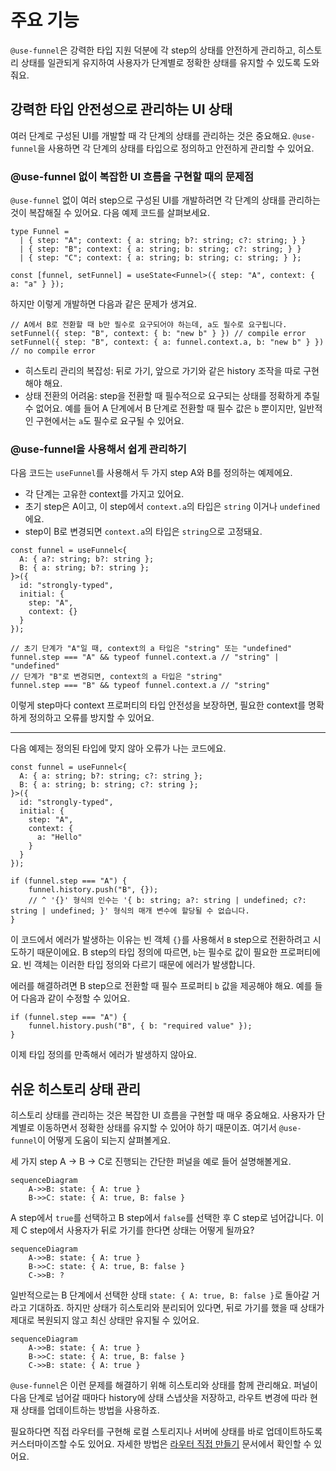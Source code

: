 
# 주요 기능

`@use-funnel`은 강력한 타입 지원 덕분에 각 <Keyword>step</Keyword>의 상태를 안전하게 관리하고, 히스토리 상태를 일관되게 유지하여 사용자가 단계별로 정확한 상태를 유지할 수 있도록 도와줘요.

## 강력한 타입 안전성으로 관리하는 UI 상태

여러 단계로 구성된 UI를 개발할 때 각 단계의 상태를 관리하는 것은 중요해요. `@use-funnel`을 사용하면 각 단계의 상태를 타입으로 정의하고 안전하게 관리할 수 있어요.

### @use-funnel 없이 복잡한 UI 흐름을 구현할 때의 문제점

`@use-funnel` 없이 여러 <Keyword>step</Keyword>으로 구성된 UI를 개발하려면 각 단계의 상태를 관리하는 것이 복잡해질 수 있어요. 다음 예제 코드를 살펴보세요.

```tsx
type Funnel =
  | { step: "A"; context: { a: string; b?: string; c?: string; } }
  | { step: "B"; context: { a: string; b: string; c?: string; } }
  | { step: "C"; context: { a: string; b: string; c: string; } };

const [funnel, setFunnel] = useState<Funnel>({ step: "A", context: { a: "a" } });
```

하지만 이렇게 개발하면 다음과 같은 문제가 생겨요.

```tsx
// A에서 B로 전환할 때 b만 필수로 요구되어야 하는데, a도 필수로 요구됩니다.
setFunnel({ step: "B", context: { b: "new b" } }) // compile error
setFunnel({ step: "B", context: { a: funnel.context.a, b: "new b" } }) // no compile error
```

- 히스토리 관리의 복잡성: 뒤로 가기, 앞으로 가기와 같은 <Keyword>history</Keyword> 조작을 따로 구현해야 해요.
- 상태 전환의 어려움: <Keyword>step</Keyword>을 전환할 때 필수적으로 요구되는 상태를 정확하게 추릴 수 없어요. 예를 들어 A 단계에서 B 단계로 전환할 때 필수 값은 `b` 뿐이지만, 일반적인 구현에서는 `a`도 필수로 요구될 수 있어요.

### @use-funnel을 사용해서 쉽게 관리하기

다음 코드는 `useFunnel`를 사용해서 두 가지 <Keyword>step</Keyword> A와 B를 정의하는 예제에요. 

- 각 단계는 고유한 <Keyword>context</Keyword>를 가지고 있어요. 
- 초기 <Keyword>step</Keyword>은 A이고, 이 <Keyword>step</Keyword>에서 `context.a`의 타입은 `string` 이거나 `undefined`에요.
- <Keyword>step</Keyword>이 B로 변경되면 `context.a`의 타입은 `string`으로 고정돼요.

```tsx
const funnel = useFunnel<{
  A: { a?: string; b?: string };
  B: { a: string; b?: string };
}>({
  id: "strongly-typed",
  initial: {
    step: "A",
    context: {}
  }
});

// 초기 단계가 "A"일 때, context의 a 타입은 "string" 또는 "undefined"
funnel.step === "A" && typeof funnel.context.a // "string" | "undefined"
// 단계가 "B"로 변경되면, context의 a 타입은 "string"
funnel.step === "B" && typeof funnel.context.a // "string"
```

이렇게 <Keyword>step</Keyword>마다 <Keyword>context</Keyword> 프로퍼티의 타입 안전성을 보장하면, 필요한 <Keyword>context</Keyword>를 명확하게 정의하고 오류를 방지할 수 있어요.

---

다음 예제는 정의된 타입에 맞지 않아 오류가 나는 코드에요.

<div className="code-highlight nx-mt-6 first:nx-mt-0">

```tsx {3,15}
const funnel = useFunnel<{
  A: { a: string; b?: string; c?: string };
  B: { a: string; b: string; c?: string };
}>({
  id: "strongly-typed",
  initial: {
    step: "A",
    context: {
      a: "Hello"
    }
  }
});

if (funnel.step === "A") {
	funnel.history.push("B", {});
	// ^ '{}' 형식의 인수는 '{ b: string; a?: string | undefined; c?: string | undefined; }' 형식의 매개 변수에 할당될 수 없습니다.
}
```

</div>

이 코드에서 에러가 발생하는 이유는 빈 객체 `{}`를 사용해서 `B` <Keyword>step</Keyword>으로 전환하려고 시도하기 때문이에요. B <Keyword>step</Keyword>의 타입 정의에 따르면, `b`는 필수로 값이 필요한 프로퍼티에요. 빈 객체는 이러한 타입 정의와 다르기 때문에 에러가 발생합니다.

에러를 해결하려면 B <Keyword>step</Keyword>으로 전환할 때 필수 프로퍼티 `b` 값을 제공해야 해요. 예를 들어 다음과 같이 수정할 수 있어요.

```tsx
if (funnel.step === "A") {
    funnel.history.push("B", { b: "required value" });
}
```

이제 타입 정의를 만족해서 에러가 발생하지 않아요.

## 쉬운 히스토리 상태 관리

히스토리 상태를 관리하는 것은 복잡한 UI 흐름을 구현할 때 매우 중요해요. 사용자가 단계별로 이동하면서 정확한 상태를 유지할 수 있어야 하기 때문이죠. 여기서 `@use-funnel`이 어떻게 도움이 되는지 살펴볼게요.

세 가지 <Keyword>step</Keyword> A → B → C로 진행되는 간단한 퍼널을 예로 들어 설명해볼게요.

```mermaid
sequenceDiagram
    A->>B: state: { A: true }
    B->>C: state: { A: true, B: false }
```

A <Keyword>step</Keyword>에서 `true`를 선택하고 B <Keyword>step</Keyword>에서 `false`를 선택한 후 C <Keyword>step</Keyword>로 넘어갑니다. 이제 C <Keyword>step</Keyword>에서 사용자가 뒤로 가기를 한다면 상태는 어떻게 될까요?

```mermaid
sequenceDiagram
    A->>B: state: { A: true }
    B->>C: state: { A: true, B: false }
    C->>B: ?
```

일반적으로는 B 단계에서 선택한 상태 `state: { A: true, B: false }`로 돌아갈 거라고 기대하죠. 하지만 상태가 히스토리와 분리되어 있다면, 뒤로 가기를 했을 때 상태가 제대로 복원되지 않고 최신 상태만 유지될 수 있어요.

```mermaid
sequenceDiagram
    A->>B: state: { A: true }
    B->>C: state: { A: true, B: false }
    C->>B: state: { A: true }
```

`@use-funnel`은 이런 문제를 해결하기 위해 히스토리와 상태를 함께 관리해요. 퍼널이 다음 단계로 넘어갈 때마다 <Keyword>history</Keyword>에 상태 스냅샷을 저장하고, 라우트 변경에 따라 현재 상태를 업데이트하는 방법을 사용하죠.

필요하다면 직접 라우터를 구현해 로컬 스토리지나 서버에 상태를 바로 업데이트하도록 커스터마이즈할 수도 있어요. 자세한 방법은 [라우터 직접 만들기](/docs/custom-router) 문서에서 확인할 수 있어요.

